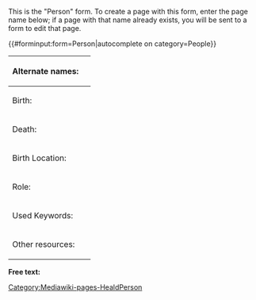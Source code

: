 <noinclude>
This is the "Person" form.
To create a page with this form, enter the page name below;
if a page with that name already exists, you will be sent to a form to edit that page.

{{#forminput:form=Person|autocomplete on category=People}}
[[Category:Mediawiki-pages-HealdPerson]]
</noinclude><includeonly>
<div id="wikiPreview" style="display: none; padding-bottom: 25px; margin-bottom: 25px; border-bottom: 1px solid #AAAAAA;"></div>
{{{for template|Person}}}
{| class="formtable"
! Alternate names: 
| {{{field|Alternate names|input type=tokens|list|delimiter=;}}}
|-
! Birth: 
| {{Form:Date|Prefix=Birth}}
|-
! Death: 
| {{Form:Date|Prefix=Death}}
|-
! Birth Location: 
| {{{field|Birth Location|feeds to map=Person[Coordinates]}}}
{{Geolocation field set|Person}}
|-
! Role: 
| {{FormField|Roles|Role|<nowiki>input type=tokens</nowiki>}}
|-
! Used Keywords: 
| {{{field|Keywords|input type=tokens|list|delimiter=;|values from category=Keywords}}}
|-
! Other resources: 
| {{{field|Other resources|holds template}}}
|}
{{{end template}}}

{{{for template|ExternalLink|multiple|embed in field=Person[Other resources]|add button text=Add resource}}}
{{:Form:ExternalLink}}
{{{end template}}}

'''Free text:'''

{{{standard input|free text|rows=10}}}
</includeonly>